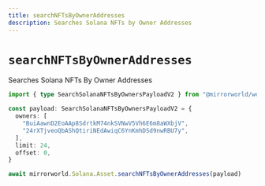```yaml
---
title: searchNFTsByOwnerAddresses
description: Searches Solana NFTs by Owner Addresses
---
```


# `searchNFTsByOwnerAddresses`

Searches Solana NFTs By Owner Addresses

```ts
import { type SearchSolanaNFTsByOwnersPayloadV2 } from "@mirrorworld/web3.js"

const payload: SearchSolanaNFTsByOwnersPayloadV2 = {
  owners: [
    "BuiAawnD2EoAAp8SdrtkM74nkSVNwV5Vh6E6m8aWXbjV",
    "24rXTjveoQbAShQtiriNEdAwiqC6YnKmhDSd9nwRBU7y",
  ],
  limit: 24,
  offset: 0,
}

await mirrorworld.Solana.Asset.searchNFTsByOwnerAddresses(payload)
```
